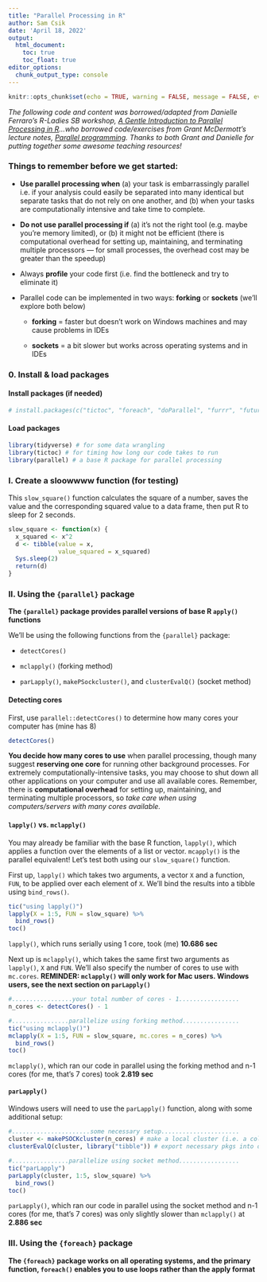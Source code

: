 ```yaml
---
title: "Parallel Processing in R"
author: Sam Csik
date: 'April 18, 2022'
output: 
  html_document:
    toc: true
    toc_float: true
editor_options: 
  chunk_output_type: console
---
```


```r
knitr::opts_chunk$set(echo = TRUE, warning = FALSE, message = FALSE, eval = FALSE)
```

*The following code and content was borrowed/adapted from Danielle Ferraro's R-Ladies SB workshop, [A Gentle Introduction to Parallel Processing in R](https://danielleferraro.github.io/rladies-sb-parallel/#1)...who borrowed code/exercises from Grant McDermott's lecture notes, [Parallel programming](https://raw.githack.com/uo-ec607/lectures/master/12-parallel/12-parallel.html). Thanks to both Grant and Danielle for putting together some awesome teaching resources!*

### Things to remember before we get started:

-   **Use parallel processing when** (a) your task is embarrassingly parallel i.e. if your analysis could easily be separated into many identical but separate tasks that do not rely on one another, and (b) when your tasks are computationally intensive and take time to complete.

-   **Do not use parallel processing if** (a) it's not the right tool (e.g. maybe you're memory limited), or (b) it might not be efficient (there is computational overhead for setting up, maintaining, and terminating multiple processors --- for small processes, the overhead cost may be greater than the speedup)

-   Always **profile** your code first (i.e. find the bottleneck and try to eliminate it)

-   Parallel code can be implemented in two ways: **forking** or **sockets** (we'll explore both below)

    -   **forking** = faster but doesn't work on Windows machines and may cause problems in IDEs

    -   **sockets** = a bit slower but works across operating systems and in IDEs

### 0. Install & load packages

#### Install packages (if needed)

```r
# install.packages(c("tictoc", "foreach", "doParallel", "furrr", "future.apply"))
```

#### Load packages

```r
library(tidyverse) # for some data wrangling
library(tictoc) # for timing how long our code takes to run
library(parallel) # a base R package for parallel processing
```

### I. Create a sloowwww function (for testing)

This `slow_square()` function calculates the square of a number, saves the value and the corresponding squared value to a data frame, then put R to sleep for 2 seconds.

```r
slow_square <- function(x) {
  x_squared <- x^2 
  d <- tibble(value = x, 
              value_squared = x_squared)
  Sys.sleep(2)
  return(d)
}
```

### II. Using the `{parallel}` package

**The `{parallel}` package provides parallel versions of base R `apply()` functions**

We'll be using the following functions from the `{parallel}` package:

-   `detectCores()`

-   `mclapply()` (forking method)

-   `parLapply()`, `makePSockcluster()`, and `clusterEvalQ()` (socket method)

#### Detecting cores

First, use `parallel::detectCores()` to determine how many cores your computer has (mine has 8)

```r
detectCores()
```

**You decide how many cores to use** when parallel processing, though many suggest **reserving one core** for running other background processes. For extremely computationally-intensive tasks, you may choose to shut down all other applications on your computer and use all available cores. Remember, there is **computational overhead** for setting up, maintaining, and terminating multiple processors, so *take care when using computers/servers with many cores available.*

#### `lapply()` vs. `mclapply()` 

You may already be familiar with the base R function, `lapply()`, which applies a function over the elements of a list or vector. `mcapply()` is the parallel equivalent! Let's test both using our `slow_square()` function.

First up, `lapply()` which takes two arguments, a vector `X` and a function, `FUN`, to be applied over each element of `X`. We'll bind the results into a tibble using `bind_rows()`.

```r
tic("using lapply()")
lapply(X = 1:5, FUN = slow_square) %>% 
  bind_rows()
toc()
```

`lapply()`, which runs serially using 1 core, took (me) **10.686 sec**

Next up is `mclapply()`, which takes the same first two arguments as `lapply()`, `X` and `FUN`. We'll also specify the number of cores to use with `mc.cores`. **REMINDER: `mclapply()` will only work for Mac users. Windows users, see the next section on `parLapply()`**

```r
#.................your total number of cores - 1.................
n_cores <- detectCores() - 1 

#................parallelize using forking method................
tic("using mclapply()")
mclapply(X = 1:5, FUN = slow_square, mc.cores = n_cores) %>% 
  bind_rows()
toc()
```

`mclapply()`, which ran our code in parallel using the forking method and n-1 cores (for me, that's 7 cores) took **2.819 sec**

#### `parLapply()`

Windows users will need to use the `parLapply()` function, along with some additional setup:

```r
#......................some necessary setup......................
cluster <- makePSOCKcluster(n_cores) # make a local cluster (i.e. a collection of cores on our computer)
clusterEvalQ(cluster, library("tibble")) # export necessary pkgs into our cluster 

#................parallelize using socket method.................
tic("parLapply")
parLapply(cluster, 1:5, slow_square) %>% 
  bind_rows()
toc()
```

`parLapply()`, which ran our code in parallel using the socket method and n-1 cores (for me, that's 7 cores) was only slightly slower than `mclapply()` at **2.886 sec**

### III. Using the `{foreach}` package

**The `{foreach}` package works on all operating systems, and the primary function, `foreach()` enables you to use loops rather than the apply format**


